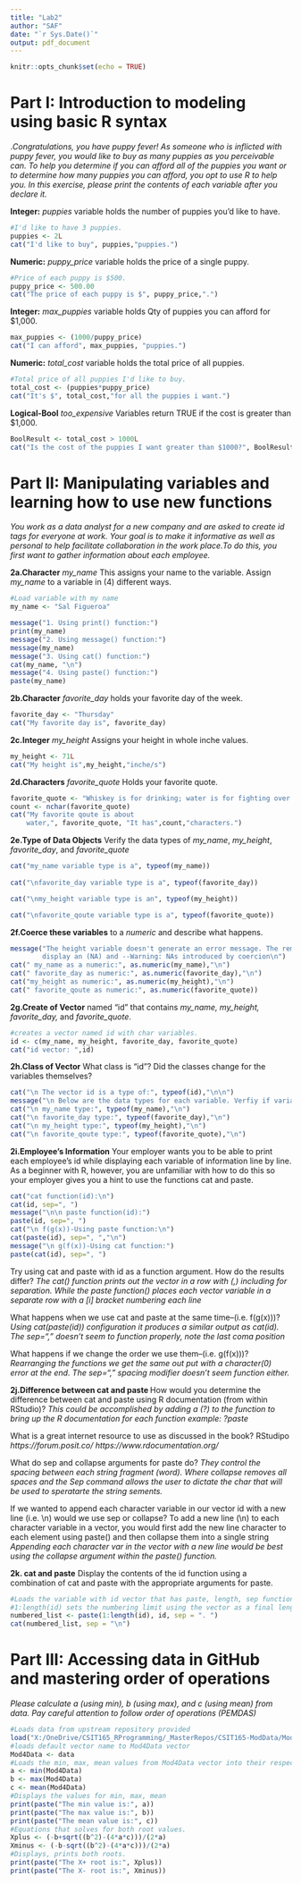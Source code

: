 ```yaml
---
title: "Lab2"
author: "SAF"
date: "`r Sys.Date()`"
output: pdf_document
---
```

```r
knitr::opts_chunk$set(echo = TRUE)
```

# Part I: Introduction to modeling using basic R syntax
.*Congratulations, you have puppy fever! As someone who is inflicted with puppy 
fever, you would like to buy as many puppies as you perceivable can. To help 
you determine if you can afford all of the puppies you want or to determine 
how many puppies you can afford, you opt to use R to help you. In this 
exercise, please print the contents of each variable after you declare it.*

**Integer:** *puppies* variable holds the number of puppies you’d like to have.
```R
#I'd like to have 3 puppies.
puppies <- 2L
cat("I'd like to buy", puppies,"puppies.")
```

**Numeric:** *puppy_price* variable holds the price of a single puppy.
```R
#Price of each puppy is $500.
puppy_price <- 500.00
cat("The price of each puppy is $", puppy_price,".")
```

**Integer:** *max_puppies* variable holds Qty of puppies you can afford for $1,000.
```R
max_puppies <- (1000/puppy_price)
cat("I can afford", max_puppies, "puppies.")
```

**Numeric:** *total_cost* variable holds the total price of all puppies.
```R
#Total price of all puppies I'd like to buy.
total_cost <- (puppies*puppy_price)
cat("It's $", total_cost,"for all the puppies i want.")
```

**Logical-Bool** *too_expensive* Variables return TRUE if the cost is greater than $1,000.
```R
BoolResult <- total_cost > 1000L
cat("Is the cost of the puppies I want greater than $1000?", BoolResult)
```

# Part II: Manipulating variables and learning how to use new functions

*You work as a data analyst for a new company and are asked to create id tags for everyone at work. Your goal is to make it informative as well as personal to help facilitate collaboration in the work place.To do this, you first want to gather information about each employee.*

**2a.Character** *my_name* This assigns your name to the variable.
Assign *my_name* to a variable in (4) different ways.
```R
#Load variable with my name
my_name <- "Sal Figueroa"

message("1. Using print() function:")
print(my_name)
message("2. Using message() function:")
message(my_name)
message("3. Using cat() function:")
cat(my_name, "\n")
message("4. Using paste() function:")
paste(my_name)
```


**2b.Character** *favorite_day* holds your favorite day of the week.
```R
favorite_day <- "Thursday"
cat("My favorite day is", favorite_day)
```


**2c.Integer** *my_height* Assigns your height in whole inche values.
```R
my_height <- 71L
cat("My height is",my_height,"inche/s")
```


**2d.Characters** *favorite_quote* Holds your favorite quote.
```R
favorite_quote <- "Whiskey is for drinking; water is for fighting over."
count <- nchar(favorite_quote)
cat("My favorite qoute is about 
    water,", favorite_quote, "It has",count,"characters.")
```


**2e.Type of Data Objects** Verify the data types of *my_name*, *my_height*, *favorite_day*, and *favorite_quote*
```R

cat("my_name variable type is a", typeof(my_name))
    
cat("\nfavorite_day variable type is a", typeof(favorite_day))

cat("\nmy_height variable type is an", typeof(my_height))

cat("\nfavorite_qoute variable type is a", typeof(favorite_quote))

```


**2f.Coerce these variables** to a *numeric* and describe what happens.
```R
message("The height variable doesn't generate an error message. The remaining variables 
        display an (NA) and --Warning: NAs introduced by coercion\n")
cat(" my_name as a numeric:", as.numeric(my_name),"\n")
cat(" favorite_day as numeric:", as.numeric(favorite_day),"\n")
cat("my_height as numeric:", as.numeric(my_height),"\n")
cat(" favorite_qoute as numeric:", as.numeric(favorite_quote))
```

**2g.Create of Vector** named "id" that contains *my_name, my_height, favorite_day,* and *favorite_quote*.
```R
#creates a vector named id with char variables.
id <- c(my_name, my_height, favorite_day, favorite_quote)
cat("id vector: ",id)
```

**2h.Class of Vector** What class is "id"? Did the classes change for the variables themselves?
```R
cat("\n The vector id is a type of:", typeof(id),"\n\n")
message("\n Below are the data types for each variable. Verfiy if variables weren't altered")
cat("\n my_name type:", typeof(my_name),"\n")
cat("\n favorite_day type:", typeof(favorite_day),"\n")
cat("\n my_height type:", typeof(my_height),"\n")
cat("\n favorite_qoute type:", typeof(favorite_quote),"\n")
```

**2i.Employee's Information** Your employer wants you to be able to print each employee’s id while displaying each variable of information line by line. As a beginner with R, however, you are unfamiliar with how to do this so your employer gives you a hint to use the functions cat and paste.
```R
cat("cat function(id):\n")
cat(id, sep=", ")
message("\n\n paste function(id):")
paste(id, sep=", ")
cat("\n f(g(x))-Using paste function:\n")
cat(paste(id), sep=", ","\n")
message("\n g(f(x))-Using cat function:")
paste(cat(id), sep=", ")
```
Try using cat and paste with id as a function argument.
How do the results differ?
*The cat() function prints out the vector in a row with (,) including for separation.*
*While the paste function() places each vector variable in a separate row with a [i] bracket numbering each line*

What happens when we use cat and paste at the same time--(i.e. f(g(x)))?
*Using cat(paste(id)) configuration it produces a similar output as cat(id).*
*The sep="," doesn't seem to function properly, note the last coma position*

What happens if we change the order we use them--(i.e. g(f(x)))?
*Rearranging the functions we get the same out put with a character(0) error at the end.*
*The sep="," spacing modifier doesn't seem function either.*


**2j.Difference between cat and paste **
How would you determine the difference between 
cat and paste using R documentation (from within RStudio)?
*This could be accomplished by adding a (?) to the function to bring up the R documentation for each function*
*example: ?paste*

What is a great internet resource to use as discussed in the book? RStudipo
*https://forum.posit.co/*
*https://www.rdocumentation.org/*

What do sep and collapse arguments for paste do?
*They control the spacing between each string fragment (word). Where collapse removes all spaces and the Sep command allows the user to dictate the char that will be used to speratarte the string sements.*

If we wanted to append each character variable in our vector id with a new line (i.e. \\n) would we use sep or collapse?
To add a new line (\\n) to each character variable in a vector, you would first add the new line character to each element using paste() and then collapse them into a single string
*Appending each character var in the vector with a new line would be best using the collapse argument within the paste() function.*

**2k. cat and paste** Display the contents of the id function using a combination of cat and paste with the appropriate arguments for paste.
```R
#Loads the variable with id vector that has paste, length, sep function acting on it.
#1:length(id) sets the numbering limit using the vector as a final length limit. 
numbered_list <- paste(1:length(id), id, sep = ". ")
cat(numbered_list, sep = "\n")
```


# Part III: Accessing data in GitHub and mastering order of operations

*Please calculate a (using min), b (using max), and c (using mean) from data. Pay careful attention to follow order of operations (PEMDAS)*
```R
#Loads data from upstream repository provided
load("X:/OneDrive/CSIT165_RProgramming/_MasterRepos/CSIT165-ModData/Module-4/data.RData")
#loads default vector name to Mod4Data vector
Mod4Data <- data
#Loads the min, max, mean values from Mod4Data vector into their respective variables.
a <- min(Mod4Data)
b <- max(Mod4Data)
c <- mean(Mod4Data)
#Displays the values for min, max, mean
print(paste("The min value is:", a))
print(paste("The max value is:", b))
print(paste("The mean value is:", c))
#Equations that solves for both root values.
Xplus <- (-b+sqrt((b^2)-(4*a*c)))/(2*a)
Xminus <- (-b-sqrt((b^2)-(4*a*c)))/(2*a)
#Displays, prints both roots.
print(paste("The X+ root is:", Xplus))
print(paste("The X- root is:", Xminus))
```